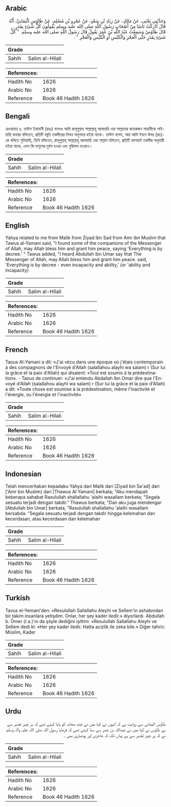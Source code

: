 ## Arabic


<div dir="rtl" lang="ar" style={{fontSize:'larger',backgroundColor:'#f8f9fa',padding:20}}>
وَحَدَّثَنِي يَحْيَى، عَنْ مَالِكٍ، عَنْ زِيَادِ بْنِ سَعْدٍ، عَنْ عَمْرِو بْنِ مُسْلِمٍ، عَنْ طَاوُسٍ الْيَمَانِيِّ، أَنَّهُ قَالَ أَدْرَكْتُ نَاسًا مِنْ أَصْحَابِ رَسُولِ اللَّهِ صلى الله عليه وسلم يَقُولُونَ كُلُّ شَىْءٍ بِقَدَرٍ ‏.‏ قَالَ طَاوُسٌ وَسَمِعْتُ عَبْدَ اللَّهِ بْنَ عُمَرَ يَقُولُ قَالَ رَسُولُ اللَّهِ صلى الله عليه وسلم ‏ "‏ كُلُّ شَىْءٍ بِقَدَرٍ حَتَّى الْعَجْزِ وَالْكَيْسِ أَوِ الْكَيْسِ وَالْعَجْزِ ‏"‏ ‏.‏
</div>
<div style={{backgroundColor:'#f8f9fa',padding:20, marginBottom: 10}}><table> <thead> <tr> <th>Grade</th> <th></th> </tr> </thead> <tbody> <tr><td>Sahih</td><td>Salim al-Hilali</td></tr></tbody></table><table> <thead> <tr> <th>References:</th> <th></th> </tr> </thead> <tbody><tr><td>Hadith No</td><td>1626</td></tr><tr><td>Arabic No</td><td>1626</td></tr><tr><td>Reference</td><td>Book 46 Hadith 1626</td></tr></tbody></table></div>

## Bengali


<div dir="ltr" lang="bn" style={{fontSize:'larger',backgroundColor:'#f8f9fa',padding:20}}>
রেওয়ায়ত ৪. তাউস ইয়ামানী (রহঃ) বলেনঃ আমি রাসূলুল্লাহ সাল্লাল্লাহু আলায়হি ওয়া সাল্লামের কয়েকজন সাহাবীকে পাইয়াছি যাহারা বলিতেন, প্রতিটি বস্তুই তকদীরের লিখন অনুসারে হইয়া থাকে। তাউস বলেন, আর আমি ইবনে উমর (রাঃ)-কে বলিতে শুনিয়াছি, তিনি বলিতেন, রাসূলুল্লাহ্ সাল্লাল্লাহু আলায়হি ওয়া সাল্লাম বলিতেন, প্রতিটি ব্যাপারই তকদীর অনুযায়ী হইয়া থাকে, এমন কি মানুষের দুর্বল হওয়া এবং বুদ্ধিমান হওয়াও।
</div>
<div style={{backgroundColor:'#f8f9fa',padding:20, marginBottom: 10}}><table> <thead> <tr> <th>Grade</th> <th></th> </tr> </thead> <tbody> <tr><td>Sahih</td><td>Salim al-Hilali</td></tr></tbody></table><table> <thead> <tr> <th>References:</th> <th></th> </tr> </thead> <tbody><tr><td>Hadith No</td><td>1626</td></tr><tr><td>Arabic No</td><td>1626</td></tr><tr><td>Reference</td><td>Book 46 Hadith 1626</td></tr></tbody></table></div>

## English


<div dir="ltr" lang="en" style={{fontSize:'larger',backgroundColor:'#f8f9fa',padding:20}}>
Yahya related to me from Malik from Ziyad ibn Sad from Amr ibn Muslim that Tawus al-Yamani said, "I found some of the companions of the Messenger of Allah, may Allah bless him and grant him peace, saying 'Everything is by decree.' " Tawus added, "I heard Abdullah ibn Umar say that The Messenger of Allah, may Allah bless him and grant him peace. said, 'Everything is by decree - even incapacity and ability,' (or 'ability and incapacity)
</div>
<div style={{backgroundColor:'#f8f9fa',padding:20, marginBottom: 10}}><table> <thead> <tr> <th>Grade</th> <th></th> </tr> </thead> <tbody> <tr><td>Sahih</td><td>Salim al-Hilali</td></tr></tbody></table><table> <thead> <tr> <th>References:</th> <th></th> </tr> </thead> <tbody><tr><td>Hadith No</td><td>1626</td></tr><tr><td>Arabic No</td><td>1626</td></tr><tr><td>Reference</td><td>Book 46 Hadith 1626</td></tr></tbody></table></div>

## French


<div dir="ltr" lang="fr" style={{fontSize:'larger',backgroundColor:'#f8f9fa',padding:20}}>
Taous Al-Yamani a dit: «J'ai vécu dans une époque où j'étais contemporain à des compagnons de l'Envoyé d'Allah (salallahou alayhi wa salam) r (Sur lui la grâce et la paix d'Allah) qui disaient: «Tout est soumis à la prédestination». - Taous de continuer: «J'ai entendu Abdallah Ibn Omar dire que l'Envoyé d'Allah (salallahou alayhi wa salam) r (Sur lui la grâce et la paix d'Allah) a dit: «Toute chose est soumise à la prédestination, même l'inactivité et l'énergie, ou l'énergie et l'inactivité»
</div>
<div style={{backgroundColor:'#f8f9fa',padding:20, marginBottom: 10}}><table> <thead> <tr> <th>Grade</th> <th></th> </tr> </thead> <tbody> <tr><td>Sahih</td><td>Salim al-Hilali</td></tr></tbody></table><table> <thead> <tr> <th>References:</th> <th></th> </tr> </thead> <tbody><tr><td>Hadith No</td><td>1626</td></tr><tr><td>Arabic No</td><td>1626</td></tr><tr><td>Reference</td><td>Book 46 Hadith 1626</td></tr></tbody></table></div>

## Indonesian


<div dir="ltr" lang="id" style={{fontSize:'larger',backgroundColor:'#f8f9fa',padding:20}}>
Telah menceritakan kepadaku Yahya dari Malik dari [Ziyad bin Sa'ad] dari ['Amr bin Muslim] dari [Thawus Al Yamani] berkata; "Aku mendapati beberapa sahabat Rasulullah shallallahu 'alaihi wasallam berkata; "Segala sesuatu terjadi dengan takdir." Thawus berkata; "Dan aku juga mendengar [Abdullah bin Umar] berkata, "Rasulullah shallallahu 'alaihi wasallam bersabda: "Segala sesuatu terjadi dengan takdir hingga kelemahan dan kecerdasan, atau kecerdasan dan kelemahan
</div>
<div style={{backgroundColor:'#f8f9fa',padding:20, marginBottom: 10}}><table> <thead> <tr> <th>Grade</th> <th></th> </tr> </thead> <tbody> <tr><td>Sahih</td><td>Salim al-Hilali</td></tr></tbody></table><table> <thead> <tr> <th>References:</th> <th></th> </tr> </thead> <tbody><tr><td>Hadith No</td><td>1626</td></tr><tr><td>Arabic No</td><td>1626</td></tr><tr><td>Reference</td><td>Book 46 Hadith 1626</td></tr></tbody></table></div>

## Turkish


<div dir="ltr" lang="tr" style={{fontSize:'larger',backgroundColor:'#f8f9fa',padding:20}}>
Tavus el-Yemani'den: «Resulullah Sallallahu Aleyhi ve Sellem'in ashabından bir takım insanlara yetişdim. Onlar, her şey kader iledir.» diyorlardı. Abdullah b. Ömer (r.a.)'ın da şöyle dediğini işittim: «Resulullah Sallallahu Aleyhi ve Sellem dedi ki: «Her şey kader iledir. Hatta acizlik ile zeka bile.» Diğer tahric: Müslim, Kader
</div>
<div style={{backgroundColor:'#f8f9fa',padding:20, marginBottom: 10}}><table> <thead> <tr> <th>Grade</th> <th></th> </tr> </thead> <tbody> <tr><td>Sahih</td><td>Salim al-Hilali</td></tr></tbody></table><table> <thead> <tr> <th>References:</th> <th></th> </tr> </thead> <tbody><tr><td>Hadith No</td><td>1626</td></tr><tr><td>Arabic No</td><td>1626</td></tr><tr><td>Reference</td><td>Book 46 Hadith 1626</td></tr></tbody></table></div>

## Urdu


<div dir="rtl" lang="ur" style={{fontSize:'larger',backgroundColor:'#f8f9fa',padding:20}}>
طاؤس الیمانی سے روایت ہے کہ انہوں نے کہا میں نے چند صحابہ کو پایا کہتے تھے کہ ہر چیز تقدیر سے ہے طاؤس نے کہا میں نے عبداللہ بن عمر سے سنا کہتے تھے کہ فرمایا رسول اللہ صلی اللہ علیہ وآلہ وسلم نے کہ ہر چیز تقدیر سے ہے یہاں تک کہ عاجزی اور ہوشیاری بھی ۔
</div>
<div style={{backgroundColor:'#f8f9fa',padding:20, marginBottom: 10}}><table> <thead> <tr> <th>Grade</th> <th></th> </tr> </thead> <tbody> <tr><td>Sahih</td><td>Salim al-Hilali</td></tr></tbody></table><table> <thead> <tr> <th>References:</th> <th></th> </tr> </thead> <tbody><tr><td>Hadith No</td><td>1626</td></tr><tr><td>Arabic No</td><td>1626</td></tr><tr><td>Reference</td><td>Book 46 Hadith 1626</td></tr></tbody></table></div>